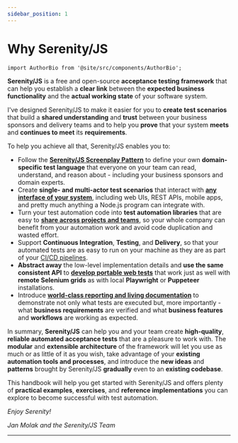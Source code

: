 ```yaml
---
sidebar_position: 1
---
```


# Why Serenity/JS

```mdx-code-block
import AuthorBio from '@site/src/components/AuthorBio';
```

**Serenity/JS** is a free and open-source **acceptance testing framework** that can help you establish a **clear link** between
the **expected business functionality** and the **actual working state** of your software system.

I've designed Serenity/JS to make it easier for you to **create test scenarios** that build a **shared understanding** and **trust** between your business sponsors and delivery teams
and to help you **prove** that your system **meets** and **continues to meet** its **requirements**.

To help you achieve all that, Serenity/JS enables you to:
- Follow the [**Serenity/JS Screenplay Pattern**](/handbook/design/screenplay-pattern) to define your own **domain-specific test language**
  that everyone on your team can read, understand, and reason about - including your business sponsors and domain experts.
- Create **single- and multi-actor test scenarios** that interact with [**any interface of your system**](/handbook/about/architecture),
  including web UIs, REST APIs, mobile apps, and pretty much anything a Node.js program can integrate with.
- Turn your test automation code into **test automation libraries** that are easy to [**share across projects and teams**](/handbook/design/portable-test-code),
  so your whole company can benefit from your automation work and avoid code duplication and wasted effort.
- Support **Continuous Integration**, **Testing**, and **Delivery**, so that your automated tests are as easy to run on your machine as they are as part of your [CI/CD pipelines](/handbook/integration/).
- **Abstract away** the low-level implementation details and **use the same consistent API** to [**develop portable web tests**](/handbook/web-testing/) that work just as well with **remote Selenium grids** as with local **Playwright** or **Puppeteer** installations.
- Introduce [**world-class reporting and living documentation**](/handbook/reporting/) to demonstrate not only what tests are executed
  but, more importantly - what **business requirements** are verified and what **business features** and **workflows** are working as expected.

In summary, **Serenity/JS** can help you and your team create **high-quality**, **reliable automated acceptance tests** that are a pleasure to work with.
The **modular** and **extensible architecture** of the framework will let you use as much or as little of it as you wish, take advantage of your
**existing automation tools and processes**, and introduce the **new ideas** and **patterns** brought by Serenity/JS **gradually** even to an **existing codebase**.

This handbook will help you get started with Serenity/JS and offers plenty of **practical examples**, **exercises**, and **reference implementations** you can explore
to become successful with test automation.

_Enjoy Serenity!_

_Jan Molak and the Serenity/JS Team_

---

<AuthorBio />
